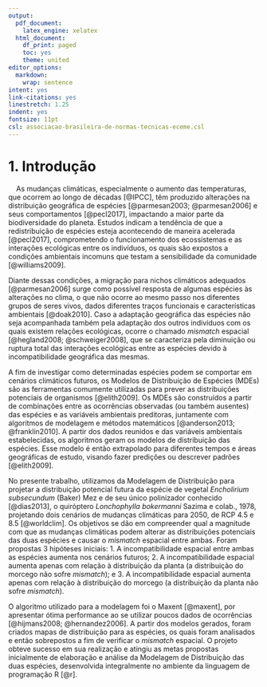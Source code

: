 ```yaml
---
output:
  pdf_document:
    latex_engine: xelatex
  html_document:
    df_print: paged
    toc: yes
    theme: united
editor_options:
  markdown:
    wrap: sentence
intent: yes
link-citations: yes
linestretch: 1.25
indent: yes
fontsize: 11pt
csl: associacao-brasileira-de-normas-tecnicas-eceme.csl
---
```



# 1. Introdução


|     As mudanças climáticas, especialmente o aumento das temperaturas, que ocorrem ao longo de décadas [@IPCC], têm produzido alterações na distribuição geográfica de espécies [@parmesan2003; @parmesan2006] e seus comportamentos [@pecl2017], impactando a maior parte da biodiversidade do planeta. Estudos indicam a tendência de que a redistribuição de espécies esteja acontecendo de maneira acelerada [@pecl2017], comprometendo o funcionamento dos ecossistemas e as interações ecológicas entre os indivíduos, os quais são expostos a condições ambientais incomuns que testam a sensibilidade da comunidade [@williams2009]. 


Diante dessas condições, a migração para nichos climáticos adequados [@parmesan2006] surge como possível resposta de algumas espécies às alterações no clima, o que não ocorre ao mesmo passo nos diferentes grupos de seres vivos, dados diferentes traços funcionais e características ambientais [@doak2010]. Caso a adaptação geográfica das espécies não seja acompanhada também pela adaptação dos outros indivíduos com os quais existem relações ecológicas, ocorre o chamado *mismatch* espacial [@hegland2008; @schweiger2008], que se caracteriza pela diminuição ou ruptura total das interações ecológicas entre as espécies devido à incompatibilidade geográfica das mesmas.  


A fim de investigar como determinadas espécies podem se comportar em cenários climáticos futuros, os Modelos de Distribuição de Espécies (MDEs) são as ferramentas comumente utilizadas para prever as distribuições potenciais de organismos [@elith2009]. Os MDEs são construídos a partir de combinações entre as ocorrências observadas (ou também ausentes) das espécies e as variáveis ambientais preditoras, juntamente com algoritmos de modelagem e métodos matemáticos [@anderson2013; @franklin2010]. A partir dos dados reunidos e das variáveis ambientais estabelecidas, os algoritmos geram os modelos de distribuição das espécies. Esse modelo é então extrapolado para diferentes tempos e áreas geográficas de estudo, visando fazer predições ou descrever padrões [@elith2009]. 


No presente trabalho, utilizamos da Modelagem de Distribuição para projetar a distribuição potencial futura da espécie de vegetal *Encholirium subsecundum* (Baker) Mez e de seu único polinizador conhecido [@dias2013], o quiróptero *Lonchophylla bokermanni* Sazima e colab., 1978, projetando dois cenários de mudanças climáticas para 2050, de RCP 4.5 e 8.5 [@worldclim]. Os objetivos se dão em compreender qual a magnitude com que as mudanças climáticas podem alterar as distribuições potenciais das duas espécies e causar o *mismatch* espacial entre ambas. Foram propostas 3 hipóteses iniciais: 1. A incompatibilidade espacial entre ambas as espécies aumenta nos cenários futuros; 2. A incompatibilidade espacial aumenta apenas com relação à distribuição da planta (a distribuição do morcego não sofre *mismatch*); e 3. A incompatibilidade espacial aumenta apenas com relação à distribuição do morcego (a distribuição da planta não sofre *mismatch*).


O algoritmo utilizado para a modelagem foi o Maxent [@maxent], por apresentar ótima performance ao se utilizar poucos dados de ocorrências [@hijmans2008; @hernandez2006]. A partir dos modelos gerados, foram criados mapas de distribuição para as espécies, os quais foram analisados e então sobrepostos a fim de verificar o *mismatch* espacial. O projeto obteve sucesso em sua realização e atingiu as metas propostas inicialmente de elaboração e análise da Modelagem de Distribuição das duas espécies, desenvolvida integralmente no ambiente da linguagem de programação R [@r].




